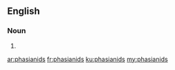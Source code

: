 ==English==

===Noun===
{{head|en}}

# {{plural of|phasianid}}

[[ar:phasianids]]
[[fr:phasianids]]
[[ku:phasianids]]
[[my:phasianids]]